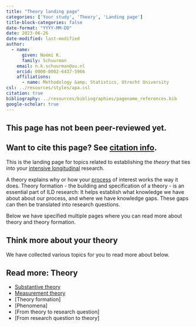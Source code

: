 ```yaml
---
title: "Theory landing page"
categories: ['Your study', 'Theory', 'Landing page']
title-block-categories: false
date-format: "YYYY-MM-DD"
date: 2023-06-26
date-modified: last-modified
author:
  - name:
      given: Noémi K.
      family: Schuurman
    email: n.k.schuurman@uu.nl
    orcid: 0000-0002-6437-5966
    affiliations:
      - name: Methodology &amp; Statistics, Utrecht University
csl: ../resources/styles/apa.csl
citation: true
bibliography: ../resources/bibliographies/pagename_references.bib
google-scholar: true
---
```


::: callout-caution
## This page has not been peer-reviewed yet.
:::

::: callout-note
## Want to cite this page? See [citation info](theory.html#citation).
:::

This is the landing page for topics related to establishing the <i> theory </i> that ties into your [intensive longitudinal](../intensive-longitudinal-data.qmd) research.

A theory explains why or how your [process](../processes.qmd) of interest works the way it does. Theory formation - the building and specification of a theory - is an essential part of ILD research: It helps establish what knowledge we have about about our process, and where we have knowledge gaps. These gaps can then be translated into research questions.

Below we have specified multiple pages where you can read more about theory and theory formation.

## Think more about your theory

We have collected various topics for you to read more about below.

::: {.callout-note collapse="false"}
## Read more: Theory
-   [Substantive theory](../substantive-theory/substantive-theory.qmd)
-   [Measurement theory](../measurement-theory/measurement-theory.qmd)
-   [Theory formation]
-   [Phenomena]
-   [From theory to research question]
-   [From research question to theory]
:::

